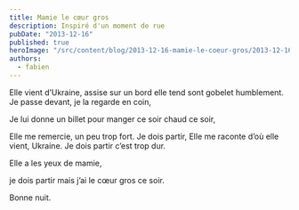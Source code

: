 ```yaml
---
title: Mamie le cœur gros
description: Inspiré d'un moment de rue
pubDate: "2013-12-16"
published: true
heroImage: "/src/content/blog/2013-12-16-mamie-le-coeur-gros/2013-12-16-mamie-le-coeur-gros.jpeg"
authors:
  - fabien
---
```


Elle vient d’Ukraine,
assise sur un bord elle tend sont gobelet humblement. Je passe devant, je la regarde en coin,

Je lui donne un billet pour manger ce soir chaud ce soir,

Elle me remercie, un peu trop fort. Je dois partir, Elle me raconte d’où elle vient, Ukraine. Je dois partir c’est trop dur.

Elle a les yeux de mamie,

je dois partir mais j’ai le cœur gros ce soir.

Bonne nuit.
